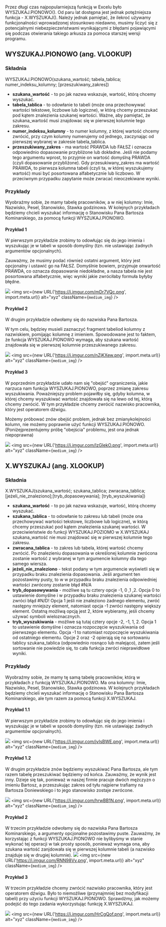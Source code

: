 <br/>

Przez długi czas najpopularniejszą funkcją w Excelu było WYSZUKAJ.PIONOWO(). Od paru lat dostępna jest jednak potężniejsza funkcja - X.WYSZUKAJ(). Należy jednak pamiętać, że ilekroć używamy funkcjonalności wprowadzonej stosunkowo niedawno, musimy liczyć się z potencjalnymi niebezpieczeństwami wynikającymi z błędami pojawiącymi się podczas otwierania takiego arkusza za pomoca starszej wersji programu.

## WYSZUKAJ.PIONOWO (ang. VLOOKUP)

### Składnia
WYSZUKAJ.PIONOWO(szukana_wartość; tabela_tablica; numer_indeksu_kolumny; [przeszukiwany_zakres])

* **szukana_wartość** - to po jak nazwa wskazuje, wartość, którą chcemy wyszukać. 
* **tabela_tablica** - to odowłanie to tabeli (może ona przechowywać wartości tekstowe, liczbowe lub logiczne), w którą chcemy przeszukać pod kątem znalezienia szukanej wartości. Ważne, aby pamiętać, że szukana_wartość musi znajdowac się w pierwszej kolumnie tego zakresu.
* **numer_indeksu_kolumny** - to numer kolumny, z której wartość chcemy zwrócić, przy czym kolumny numerujemy od jednego, zaczynając od pierwszej wybranej w zakresie tabela_tablica. 
* **przeszukiwany_zakres** - ma wartość PRAWDA lub FAŁSZ i oznacza odpowiednio dopasowanie przybliżone lub dokładne. Jeśli nie podamy tego argumentu wprost, to przyjmie on wartość domyślną PRAWDA (czyli dopasowanie przybliżone). Gdy przesukiwany_zakres ma wartość PRAWDA, to pierwsza kolumna tabeli (czyli ta, w której wyszukujemy wartość) musi być posortowana alfabetycznie lub liczbowo. W przeciwnym przypadku zapytanie może zwracać nieoczekiwane wyniki.

### Przykłady
Wyobraźmy sobie, że mamy tabelę pracowników, a w niej kolumny: Imie, Nazwisko, Pesel, Stanowisko, Stawka godzinowa. 
W kolejnych przykładach będziemy chcieli wyszukać informację o Stanowisku Pana Bartosza Kominarskiego, za pomocą funkcji WYSZUKAJ.PIONOWO.

#### Przykład 1
W pierwszym przykładzie zrobimy to odowłując się do jego imienia i wyszukując je w tabeli w sposób domyślny (tzn. nie ustawiając żadnych argumentów opcjonalnych).

Zauważmy, że musimy podać również ostatni argument, który jest opcjonalny i ustawić go na FAŁSZ. Domyślnie bowiem, przyjmuje onwartość PRAWDA, co oznacza dopasowanie niedokładne, a nasza tabela nie jest posortowana alfabetycznie, więc wyniki jakie zwróciłaby formuła byłyby błędne.

![](https://i.imgur.com/K34J5yl.png)
<img src={new URL('https://i.imgur.com/mDr7VQc.png', import.meta.url)} alt="xyz" className={`medium_img`} />


#### Przykład 2
W drugim przykładzie odwołamy się do nazwiska Pana Bartosza. 

W tym celu, będziey musieli zaznaczyć fragment tabeliod kolumny z nazwiskiem, pomijając kolumnę z imieniem. Spowodowane jest to faktem, że funkcja WYSZUKAJ.PIONOWO wymaga, aby szukana wartość znajdowała się w pierwszej kolumnie przeszukiwanego zakresu.

![](https://i.imgur.com/Cq1Wn0p.png)
<img src={new URL('https://i.imgur.com/nZjKXew.png', import.meta.url)} alt="xyz" className={`medium_img`} />

#### Przykład 3
W poprzednim przykładzie udało nam się "obejść" ograniczenia,  jakie narzuca nam funkcja WYSZUKAJ.PIONOWO, poprzez zmianę zakresu wyszukiwania. Poważniejszy problem pojawiłby się, gdyby kolumna, w której chcemy wyszukiwać wartość znajdowała się na lewo od tej, którą chcemy zwrócić.
W tym przykładzie chcemy zwrócić nazwisko pracownika, który jest operatorem dźwigu.

Możemy próbować znów obejść problem, jednak bez zmianykolejności kolumn, nie możemy poprawnie użyć funkcji WYSZUKAJ.PIONOWO. 
(Poniżejprezentujemy próbę "obejścia" problemu, jest ona jednak niepoprawna)

![](https://i.imgur.com/zZkJAjl.png)
<img src={new URL('https://i.imgur.com/IzGlekO.png', import.meta.url)} alt="xyz" className={`medium_img`} />


## X.WYSZUKAJ (ang. XLOOKUP)

### Składnia

X.WYSZUKAJ(szukana_wartość; szukana_tablica; zwracana_tablica; [jeżeli_nie_znaleziono];[tryb_dopasowywania]; [tryb_wyszukiwania]) 

* **szukana_wartość** - to po jak nazwa wskazuje, wartość, którą chcemy wyszukać.
* **szukana_tablica** - to odowłanie to zakresu lub tabeli (może ona przechowywać wartości tekstowe, liczbowe lub logiczne), w którą chcemy przeszukać pod kątem znalezienia szukanej wartości. W przeciwieństwie do funkcji WYSZUKAJ.POZIOMO w X.WYSZUKAJ szukana_wartość nie musi znajdować się w pierwszej kolumnie tego zakresu.
* **zwracana_tablica** - to zakres lub tabela, której wartość chcemy zwrócić. Po znalezieniu dopasowania w określonej kolumnie zwrócona zostanie wartość z wybranej w tym argumencie kolumny dla tego samego wiersza.
* **jeżeli_nie_znaleziono** - tekst podany w tym argumencie wyświetli się w przypadku braku znalezienia dopasowania. Jeśli argument ten pozostawimy pusty, to w w przypadku braku znalezienia odpowiedniej wartości zwrócony zostanie błąd #N/A
* **tryb_dopasowywania** - możliwe są tu cztery opcje -1, 0 ,1 ,2. Opcja 0 to ustawienie domyślne i w przypadku braku znalezienia szukanej wartości zwróci błąd #N/D! Opcja 1 jeśli nie znaleziono żadnego elementu, zwróć następny mniejszy element, natomiast opcja -1 zwróci następny większy element. Ostatną możliwą opcją jest 2, które wybieramy, jeśli chcemy używać symboli wieloznacznych.
* **tryb_wyszukiwania** - możliwe są tutaj cztery opcje -2, -1, 1, 2. Opcja 1 to ustawienie domyślne i oznacza rozpoczęcie wyszukiwania od pierwszego elementu. Opcja -1 to natomiast rozpoczęcie wyszukiwania od ostatniego elementu. Opcje 2 oraz -2 opierają się na sortowaniu tablicy szukana_tablica (odpowiednio rosnąco lub malejąco), zatem jeśli sortowanie nie powiedzie się, to cała funkcja zwróci nieprawidłowe wyniki.

### Przykłady

Wyobraźmy sobie, że mamy tę samą tabelę pracowników, którą w przykładach z funkcją WYSZUKAJ.PIONOWO. Ma ona kolumny: Imie, Nazwisko, Pesel, Stanowisko, Stawka godzinowa. 
W kolejnych przykładach będziemy chcieli wyszukać informację o Stanowisku Pana Bartosza Kominarskiego, ale tym razem za pomocą funkcji X.WYSZUKAJ.

#### Przykład 1.1
W pierwszym przykładzie zrobimy to odowłując się do jego imienia i wyszukując je w tabeli w sposób domyślny (tzn. nie ustawiając żadnych argumentów opcjonalnych).

![](https://i.imgur.com/c8YI63G.png)
<img src={new URL('https://i.imgur.com/jvIsBWE.png', import.meta.url)} alt="xyz" className={`medium_img`} />


#### Przykład 1.2
W drugim przykładzie znów będziemy wyszukiwać Pana Bartosza, ale tym razem tabelę przeszukiwać będziemy od końca.
Zauważmy, że wynik jest inny. Dzieje się tak, ponieważ w naszej firmie pracuje dwóch mężczyzn o imieniu Bartosz, a przeszukując zakres od tyłu najpierw trafiamy na Bartosza Doniewskiego i to jego stanowisko zostaje zwrócone.

![](https://i.imgur.com/knziMym.png)
<img src={new URL('https://i.imgur.com/hrwBB1N.png', import.meta.url)} alt="xyz" className={`medium_img`} />


#### Przykład 2
W trzecim przykładzie odwołamy się do nazwiska Pana Bartosza Kominarskiego, a argumenty opcjonalne pozostawimy puste. Zauważmy, że korzystając z funkcji WYSZUKAJ.PIONOWO nie bylibyśmy w stanie wykonać tej operacji w tak prosty sposób, ponieważ wymaga ona, aby szukana wartość zanjdowała się w pierwszej kolumnie tabeli (a nazwisko znajduje się w drugiej kolumnie).
![](https://i.imgur.com/qIcGMmd.png)
<img src={new URL('https://i.imgur.com/RNN98Vv.png', import.meta.url)} alt="xyz" className={`medium_img`} />

#### Przykład 3
W trzecim przykładzie chcemy zwrócić nazwisko pracownika, który jest operatorem dźwigu. Było to niemożliwe (przynajmniej bez modyfikacji tabeli) przy użyciu funkcji WYSZUKAJ.PIONOWO. Sprawdźmy, jak możemy podejść do tego zadania wykorzystując funkcję X.WYSZUKAJ.

![](https://i.imgur.com/g0DixFf.png)
<img src={new URL('https://i.imgur.com/HrCgQof.png', import.meta.url)} alt="xyz" className={`medium_img`} />



